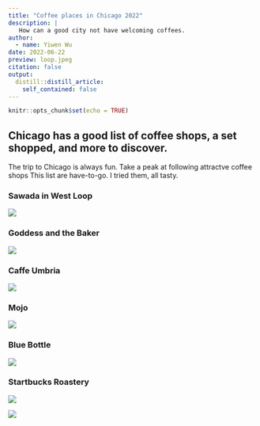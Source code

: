 ```yaml
---
title: "Coffee places in Chicago 2022"
description: |
   How can a good city not have welcoming coffees. 
author:
  - name: Yiwen Wu
date: 2022-06-22
preview: loop.jpeg
citation: false
output:
  distill::distill_article:
    self_contained: false
---
```


```r
knitr::opts_chunk$set(echo = TRUE)
```


## Chicago has a good list of coffee shops, a set shopped, and more to discover. 

The trip to Chicago is always fun. Take a peak at following attractve coffee shops This list are have-to-go. I tried them, all tasty.

### Sawada in West Loop

![](https://fastly.4sqi.net/img/general/600x600/82901909_u6r-shfe01Ny5AzAuLAin-bUuFHr5EXxcO5pGf66LyU.jpg)

### Goddess and the Baker

![](https://fastly.4sqi.net/img/general/600x600/2273437_W8DWcF1YPb-07jo26fWSCY-xQYBPeLJXAUNXolw_dc8.jpg)


### Caffe Umbria

![](https://images.squarespace-cdn.com/content/v1/5977c171893fc02caad61a66/1509068994880-KWKM198A1BQMIURKHZ6Y/cafeumbriaglass.jpg)

### Mojo
![](https://www.cushingco.com/wp-content/uploads/2018/03/Menu-Boards-Full-View-at-Mojo-Coffee.jpg)

### Blue Bottle

![](https://fastly.4sqi.net/img/general/600x600/1380286358_LN97DDunzo3wYWuQ8kb4epxqju6TjDkFrTIVsPRUh9Y.jpg)

### Startbucks Roastery 

![](https://media-cdn.tripadvisor.com/media/photo-s/1d/9c/c3/26/inside-with-the-beans.jpg)

![](https://nypost.com/wp-content/uploads/sites/2/2022/04/starbucks-reserve-roastery-62.jpg?quality=75&strip=all&w=744)


